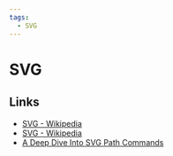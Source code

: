 ```yaml
---
tags:
  - SVG
---
```


# SVG

## Links

- [SVG - Wikipedia](https://en.wikipedia.org/wiki/SVG)
- [SVG - Wikipedia](https://en.wikipedia.org/wiki/SVG)
- [A Deep Dive Into SVG Path Commands](https://www.nan.fyi/svg-paths)
